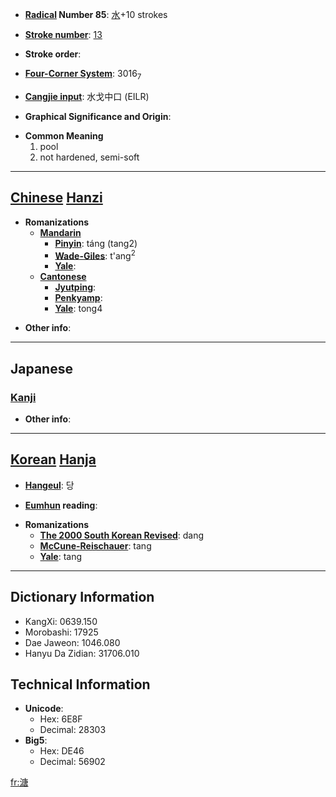 * '''[[Wiktionary:Chinese radical index| Radical]] Number 85''': [[Wiktionary:Chinese radical index 水|水]]+10 strokes

* '''[[Wiktionary:Chinese total strokes index|Stroke number]]''': [[Wiktionary:Chinese total strokes index 13|13]]

* '''Stroke order''': 

* '''[[Wiktionary:Chinese four corner index|Four-Corner System]]''': 3016<sub>7</sub>

* '''[[Wiktionary:Chinese Cangjie index|Cangjie input]]''': 水戈中口 (EILR)

* '''Graphical Significance and Origin''': 

* '''Common Meaning'''
*#pool
*# not hardened, semi-soft


----

== [[Chinese]] [[Hanzi]] ==

* '''Romanizations'''
** '''[[Mandarin]]'''
*** '''[[Pinyin]]''': táng (tang2)
*** '''[[Wade-Giles]]''': t'ang<sup>2</sup>
*** '''[[Yale]]''': 
** '''[[Cantonese]]'''
*** '''[[Jyutping]]''':
*** '''[[Penkyamp]]''': 
*** '''[[Yale]]''': tong4

* '''Other info''': 

----

==Japanese==
===[[Kanji]]===
{{kanji|on readings=[[とう]] (tō), [[どう]] (dō)|kun readings=[[いけ]] (ike), [[どろ]] (doro)}}

* '''Other info''':  

----

== [[Korean]] [[Hanja]] ==

* '''[[Hangeul]]''': 당

* '''[[Eumhun]] reading''': 

* '''Romanizations'''
** '''[[The 2000 South Korean Revised Romanization|The 2000 South Korean Revised]]''': dang
** '''[[McCune-Reischauer]]''': tang
** '''[[Yale]]''': tang

----

== Dictionary Information ==

* KangXi: 0639.150
* Morobashi: 17925
* Dae Jaweon: 1046.080
* Hanyu Da Zidian: 31706.010

== Technical Information ==

* '''Unicode''':
** Hex: 6E8F
** Decimal: 28303
* '''Big5''':
** Hex: DE46
** Decimal: 56902

[[fr:溏]]
